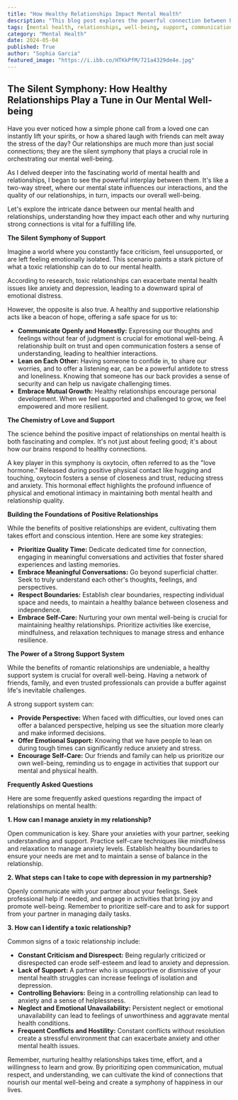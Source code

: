 ```yaml
---
title: "How Healthy Relationships Impact Mental Health"
description: "This blog post explores the powerful connection between healthy relationships and mental well-being.  Discover how strong connections can boost your mood, reduce stress, and improve overall happiness.  Learn how to nurture positive relationships and identify toxic patterns."
tags: [mental health, relationships, well-being, support, communication, love, anxiety, depression, toxic relationships, self-care]
category: "Mental Health"
date: 2024-05-04
published: True
author: "Sophia Garcia"
featured_image: "https://i.ibb.co/HTKkPfM/721a4329de4e.jpg"
---
```


## The Silent Symphony: How Healthy Relationships Play a Tune in Our Mental Well-being

Have you ever noticed how a simple phone call from a loved one can instantly lift your spirits, or how a shared laugh with friends can melt away the stress of the day?  Our relationships are much more than just social connections; they are the silent symphony that plays a crucial role in orchestrating our mental well-being.  

As I delved deeper into the fascinating world of mental health and relationships, I began to see the powerful interplay between them. It's like a two-way street, where our mental state influences our interactions, and the quality of our relationships, in turn, impacts our overall well-being.  

Let's explore the intricate dance between our mental health and relationships, understanding how they impact each other and why nurturing strong connections is vital for a fulfilling life.

**The Silent Symphony of Support**

Imagine a world where you constantly face criticism, feel unsupported, or are left feeling emotionally isolated. This scenario paints a stark picture of what a toxic relationship can do to our mental health.  

According to research, toxic relationships can exacerbate mental health issues like anxiety and depression, leading to a downward spiral of emotional distress.  

However, the opposite is also true.  A healthy and supportive relationship acts like a beacon of hope, offering a safe space for us to:

* **Communicate Openly and Honestly:**  Expressing our thoughts and feelings without fear of judgment is crucial for emotional well-being.  A relationship built on trust and open communication fosters a sense of understanding, leading to healthier interactions.
* **Lean on Each Other:**  Having someone to confide in, to share our worries, and to offer a listening ear, can be a powerful antidote to stress and loneliness.  Knowing that someone has our back provides a sense of security and can help us navigate challenging times.
* **Embrace Mutual Growth:**  Healthy relationships encourage personal development. When we feel supported and challenged to grow, we feel empowered and more resilient. 

**The Chemistry of Love and Support**

The science behind the positive impact of relationships on mental health is both fascinating and complex.  It's not just about feeling good; it's about how our brains respond to healthy connections.

A key player in this symphony is oxytocin, often referred to as the "love hormone." Released during positive physical contact like hugging and touching, oxytocin fosters a sense of closeness and trust, reducing stress and anxiety. This hormonal effect highlights the profound influence of physical and emotional intimacy in maintaining both mental health and relationship quality.

**Building the Foundations of Positive Relationships**

While the benefits of positive relationships are evident, cultivating them takes effort and conscious intention.  Here are some key strategies:

* **Prioritize Quality Time:**  Dedicate dedicated time for connection, engaging in meaningful conversations and activities that foster shared experiences and lasting memories.
* **Embrace Meaningful Conversations:**  Go beyond superficial chatter.  Seek to truly understand each other's thoughts, feelings, and perspectives. 
* **Respect Boundaries:**  Establish clear boundaries, respecting individual space and needs, to maintain a healthy balance between closeness and independence.
* **Embrace Self-Care:**  Nurturing your own mental well-being is crucial for maintaining healthy relationships. Prioritize activities like exercise, mindfulness, and relaxation techniques to manage stress and enhance resilience.

**The Power of a Strong Support System**

While the benefits of romantic relationships are undeniable, a healthy support system is crucial for overall well-being.  Having a network of friends, family, and even trusted professionals can provide a buffer against life's inevitable challenges. 

A strong support system can:

* **Provide Perspective:**  When faced with difficulties, our loved ones can offer a balanced perspective, helping us see the situation more clearly and make informed decisions.
* **Offer Emotional Support:**  Knowing that we have people to lean on during tough times can significantly reduce anxiety and stress.
* **Encourage Self-Care:**  Our friends and family can help us prioritize our own well-being, reminding us to engage in activities that support our mental and physical health.

**Frequently Asked Questions**

Here are some frequently asked questions regarding the impact of relationships on mental health:

**1.  How can I manage anxiety in my relationship?**

Open communication is key.  Share your anxieties with your partner, seeking understanding and support.  Practice self-care techniques like mindfulness and relaxation to manage anxiety levels.  Establish healthy boundaries to ensure your needs are met and to maintain a sense of balance in the relationship.

**2.  What steps can I take to cope with depression in my partnership?**

Openly communicate with your partner about your feelings.  Seek professional help if needed, and engage in activities that bring joy and promote well-being.  Remember to prioritize self-care and to ask for support from your partner in managing daily tasks. 

**3.  How can I identify a toxic relationship?**

Common signs of a toxic relationship include:

* **Constant Criticism and Disrespect:**  Being regularly criticized or disrespected can erode self-esteem and lead to anxiety and depression.
* **Lack of Support:**  A partner who is unsupportive or dismissive of your mental health struggles can increase feelings of isolation and depression.
* **Controlling Behaviors:**  Being in a controlling relationship can lead to anxiety and a sense of helplessness.
* **Neglect and Emotional Unavailability:**  Persistent neglect or emotional unavailability can lead to feelings of unworthiness and aggravate mental health conditions.
* **Frequent Conflicts and Hostility:**  Constant conflicts without resolution create a stressful environment that can exacerbate anxiety and other mental health issues.

Remember, nurturing healthy relationships takes time, effort, and a willingness to learn and grow.  By prioritizing open communication, mutual respect, and understanding, we can cultivate the kind of connections that nourish our mental well-being and create a symphony of happiness in our lives.
